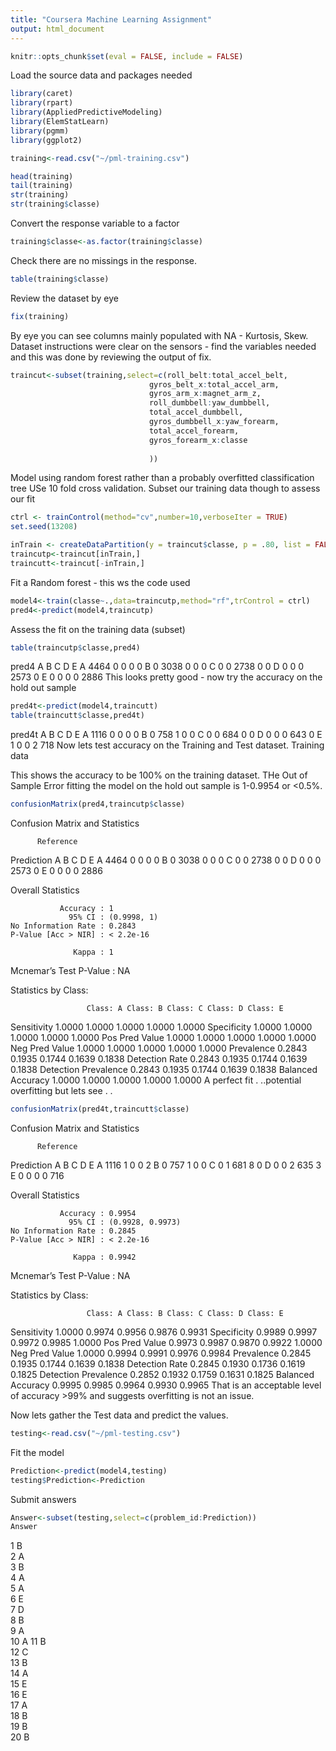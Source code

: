 ---
title: "Coursera Machine Learning Assignment"
output: html_document
---

```{r setup, include=FALSE}
knitr::opts_chunk$set(eval = FALSE, include = FALSE)
```

Load the source data and packages needed 
```{r}
library(caret)
library(rpart)
library(AppliedPredictiveModeling)
library(ElemStatLearn)
library(pgmm)
library(ggplot2)

training<-read.csv("~/pml-training.csv")

head(training)
tail(training)
str(training)
str(training$classe)

```
Convert the response variable to a factor 

```{r}
training$classe<-as.factor(training$classe)
```
Check there are no missings in the response. 
```{r}
table(training$classe)
```
Review the dataset by eye 
```{r}

fix(training)
```

By eye you can see columns mainly populated with NA - Kurtosis, Skew. 
Dataset instructions were clear on the sensors - find the variables needed and this was done by reviewing the 
output of fix. 

```{r}
traincut<-subset(training,select=c(roll_belt:total_accel_belt,
                               gyros_belt_x:total_accel_arm,
                               gyros_arm_x:magnet_arm_z,
                               roll_dumbbell:yaw_dumbbell,
                               total_accel_dumbbell,
                               gyros_dumbbell_x:yaw_forearm,
                               total_accel_forearm,
                               gyros_forearm_x:classe
                               
                               ))

```
Model using random forest rather than a probably overfitted classification tree
USe 10 fold cross validation. Subset our training data though to assess our fit

```{r}
ctrl <- trainControl(method="cv",number=10,verboseIter = TRUE)
set.seed(13208)

inTrain <- createDataPartition(y = traincut$classe, p = .80, list = FALSE)
traincutp<-traincut[inTrain,]
traincutt<-traincut[-inTrain,]

```
Fit a Random forest - this ws the code used
```{r}

model4<-train(classe~.,data=traincutp,method="rf",trControl = ctrl)
pred4<-predict(model4,traincutp)
```



Assess the fit on the training data (subset)
```{r}
table(traincutp$classe,pred4)
```
 pred4
       A    B    C    D    E
  A 4464    0    0    0    0
  B    0 3038    0    0    0
  C    0    0 2738    0    0
  D    0    0    0 2573    0
  E    0    0    0    0 2886
This looks pretty good - now try the accuracy on the  hold out sample
```{r}
pred4t<-predict(model4,traincutt)
table(traincutt$classe,pred4t)

```
  pred4t
       A    B    C    D    E
  A 1116    0    0    0    0
  B    0  758    1    0    0
  C    0    0  684    0    0
  D    0    0    0  643    0
  E    1    0    0    2  718
Now lets test accuracy on the Training and Test dataset. 
Training data

This shows the accuracy to be 100% on the training dataset. 
THe Out of Sample Error fitting the model on the hold out sample is 1-0.9954 or <0.5%. 
```{r}
confusionMatrix(pred4,traincutp$classe)
```
Confusion Matrix and Statistics

          Reference
Prediction    A    B    C    D    E
         A 4464    0    0    0    0
         B    0 3038    0    0    0
         C    0    0 2738    0    0
         D    0    0    0 2573    0
         E    0    0    0    0 2886

Overall Statistics
                                     
               Accuracy : 1          
                 95% CI : (0.9998, 1)
    No Information Rate : 0.2843     
    P-Value [Acc > NIR] : < 2.2e-16  
                                     
                  Kappa : 1          
 Mcnemar's Test P-Value : NA         

Statistics by Class:

                     Class: A Class: B Class: C Class: D Class: E
Sensitivity            1.0000   1.0000   1.0000   1.0000   1.0000
Specificity            1.0000   1.0000   1.0000   1.0000   1.0000
Pos Pred Value         1.0000   1.0000   1.0000   1.0000   1.0000
Neg Pred Value         1.0000   1.0000   1.0000   1.0000   1.0000
Prevalence             0.2843   0.1935   0.1744   0.1639   0.1838
Detection Rate         0.2843   0.1935   0.1744   0.1639   0.1838
Detection Prevalence   0.2843   0.1935   0.1744   0.1639   0.1838
Balanced Accuracy      1.0000   1.0000   1.0000   1.0000   1.0000
A perfect fit . ..potential overfitting but lets see . . 

```{r}
confusionMatrix(pred4t,traincutt$classe)
```

Confusion Matrix and Statistics

          Reference
Prediction    A    B    C    D    E
         A 1116    1    0    0    2
         B    0  757    1    0    0
         C    0    1  681    8    0
         D    0    0    2  635    3
         E    0    0    0    0  716

Overall Statistics
                                          
               Accuracy : 0.9954          
                 95% CI : (0.9928, 0.9973)
    No Information Rate : 0.2845          
    P-Value [Acc > NIR] : < 2.2e-16       
                                          
                  Kappa : 0.9942          
 Mcnemar's Test P-Value : NA              

Statistics by Class:

                     Class: A Class: B Class: C Class: D Class: E
Sensitivity            1.0000   0.9974   0.9956   0.9876   0.9931
Specificity            0.9989   0.9997   0.9972   0.9985   1.0000
Pos Pred Value         0.9973   0.9987   0.9870   0.9922   1.0000
Neg Pred Value         1.0000   0.9994   0.9991   0.9976   0.9984
Prevalence             0.2845   0.1935   0.1744   0.1639   0.1838
Detection Rate         0.2845   0.1930   0.1736   0.1619   0.1825
Detection Prevalence   0.2852   0.1932   0.1759   0.1631   0.1825
Balanced Accuracy      0.9995   0.9985   0.9964   0.9930   0.9965
That is an acceptable level of accuracy >99% and suggests overfitting is not an issue. 

Now lets gather the Test data and predict the values. 


```{r}
testing<-read.csv("~/pml-testing.csv")
```
Fit the model

```{r}
Prediction<-predict(model4,testing)
testing$Prediction<-Prediction
```
Submit answers
```{r}
Answer<-subset(testing,select=c(problem_id:Prediction))
Answer
```

1  	B		
2  	A		
3  	B		
4	  A		
5	  A		
6 	E		
7	  D		
8  	B		
9	  A		
10	A
11	B		
12	C		
13	B		
14	A		
15	E		
16	E		
17	A		
18	B		
19	B		
20	B

